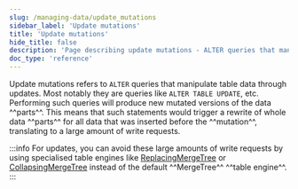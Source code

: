 ```yaml
---
slug: /managing-data/update_mutations
sidebar_label: 'Update mutations'
title: 'Update mutations'
hide_title: false
description: 'Page describing update mutations - ALTER queries that manipulate table data through updates'
doc_type: 'reference'
---
```


Update mutations refers to `ALTER` queries that manipulate table data through updates. Most notably they are queries like `ALTER TABLE UPDATE`, etc. Performing such queries will produce new mutated versions of the data ^^parts^^. This means that such statements would trigger a rewrite of whole data ^^parts^^ for all data that was inserted before the ^^mutation^^, translating to a large amount of write requests.

:::info
For updates, you can avoid these large amounts of write requests by using specialised table engines like [ReplacingMergeTree](/guides/replacing-merge-tree) or [CollapsingMergeTree](/engines/table-engines/mergetree-family/collapsingmergetree) instead of the default ^^MergeTree^^ ^^table engine^^.
:::


<UpdateMutations/>
